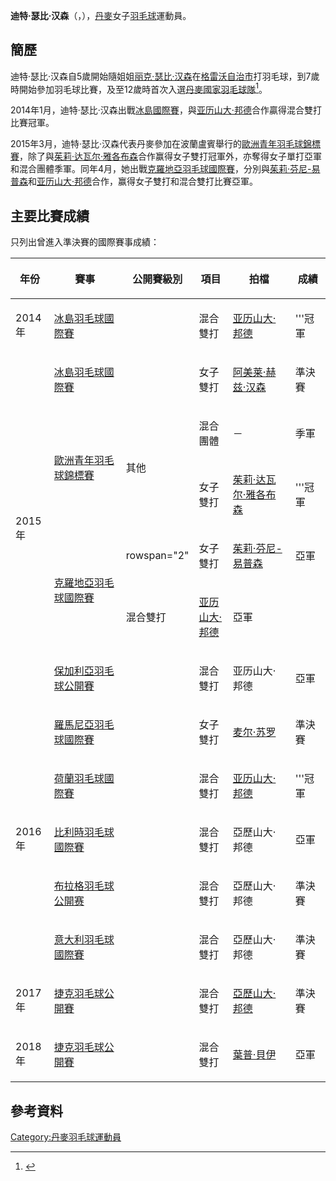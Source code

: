 {{noteTA|G1=Badminton}}
{{Infobox 羽球選手
| playername              = 迪特·瑟比·汉森<br/>{{lang|da|Ditte Søby Hansen}}
| image                   = 
| size                    = 
| caption                 = 
| birth_name              = 
| date_of_birth           = {{birth_date_and_age|1997|2|3}}
| place_of_birth          = {{DEN}}[[格洛斯楚普自治市|格洛斯楚普自治市]]
| height                  = {{height|m=1.69}}
| weight                  = 
| event                   = 女子雙打、混合雙打
| country                 = {{DEN}}
| years_intldebut         = 2012年
| years_started           = 2012年
| handedness              = 右手
| coach                   = 
| highest_ranking         = 第146位（女雙-[[阿美莱·赫兹·汉森|汉森]]）
| date_of_highest_ranking = 2015年6月25日<ref name="ranking">{{en}}[http://bwfcontent.tournamentsoftware.com/ranking/player.aspx?id=11906&player=1004306 BWF World Ranking - Ranking of Ditte SØBY HANSEN (86761)]</ref>
| current_ranking         = 第382位（女雙-[[麦尔·苏罗|苏罗]]）<br/>第404位（女雙-[[玛丽·路易丝·斯蒂芬森|斯蒂芬森]]）<br/>第488位（女雙-[[茱莉·达瓦尔·雅各布森|雅各布森]]）<br/>第124位（混雙-[[亚历山大·邦德|邦德]]）
| date_of_current_ranking = 2016年9月22日<ref>{{en}}[http://bwfcontent.tournamentsoftware.com/ranking/category.aspx?id=11906&category=475 BWF World Ranking - BWF世界排名榜 (9/22/2016) - Women's doubles]</ref><ref>{{en}}[http://bwfcontent.tournamentsoftware.com/ranking/category.aspx?id=11906&category=476 BWF World Ranking - BWF世界排名榜 (9/22/2016) - Mixed doubles]</ref>
| played                  = 42勝–24負（女雙）<br/>51勝–25負（混雙）
| titles                  = 
| bwf_profile             = 87FCFC52-0EE8-4889-8507-CDE529CA8FDC
| bwf_id                  = 86761
| updated                 = 2016年9月28日
}}
{{MedalTableTop}}
{{MedalSport | 女子[[羽毛球|羽毛球]]}}
{{MedalCountry | {{DEN}}}}
{{MedalCompetition | [[歐洲青年羽毛球錦標賽|歐洲青年羽毛球錦標賽]]}}
{{MedalBronze| [[2015年歐洲青年羽毛球錦標賽|2015年 盧賓]] | 混合團體 }}
{{MedalGold  | [[2015年歐洲青年羽毛球錦標賽|2015年 盧賓]] | 女子雙打 }}
{{MedalBottom}}
'''迪特·瑟比·汉森'''（{{lang-da|'''Ditte Søby Hansen'''}}，{{bd|1997年|2月3日||}}），[[丹麥|丹麥]]女子[[羽毛球|羽毛球]]運動員。

==簡歷==
迪特·瑟比·汉森自5歲開始隨姐姐[[丽克·瑟比·汉森|丽克·瑟比·汉森]]在[[格雷沃自治市|格雷沃自治市]]打羽毛球，到7歲時開始參加羽毛球比賽，及至12歲時首次入選[[丹麥國家羽毛球隊|丹麥國家羽毛球隊]]<ref>{{en}}{{cite web|title=Full Profile - Ditte SØBY HANSEN|url=http://bwfcontent.tournamentsoftware.com/profile/biography.aspx?id=87FCFC52-0EE8-4889-8507-CDE529CA8FDC|publisher=BWF}}{{Dead link|date=2019年6月 |bot=InternetArchiveBot |fix-attempted=yes }}</ref>。

2014年1月，迪特·瑟比·汉森出戰[[2014年冰島羽毛球國際賽|冰島國際賽]]，與[[亚历山大·邦德|亚历山大·邦德]]合作贏得混合雙打比賽冠軍。

2015年3月，迪特·瑟比·汉森代表丹麥參加在波蘭盧賓舉行的[[2015年歐洲青年羽毛球錦標賽|歐洲青年羽毛球錦標賽]]，除了與[[茱莉·达瓦尔·雅各布森|茱莉·达瓦尔·雅各布森]]合作赢得女子雙打冠軍外，亦奪得女子單打亞軍和混合團體季軍。同年4月，她出戰[[2015年克羅地亞羽毛球國際賽|克羅地亞羽毛球國際賽]]，分別與[[茱莉·芬尼-易普森|茱莉·芬尼-易普森]]和[[亚历山大·邦德|亚历山大·邦德]]合作，赢得女子雙打和混合雙打比賽亞軍。

==主要比賽成績==
只列出曾進入準決賽的國際賽事成績：
{| class=wikitable style="text-align:center; font-size:small;" 
!width="50"|年份
!width="180"|賽事
!width="80"|公開賽級別
!width="60"|項目
!width="140"|拍檔
!width="50"|成績
|-
!rowspan="1"|2014年
|[[2014年冰島羽毛球國際賽|冰島羽毛球國際賽]]
|{{BWFIS}}
|混合雙打
|[[亚历山大·邦德|亚历山大·邦德]]
|bgcolor="gold"|'''冠軍
|-
!rowspan="6"|2015年
|[[2015年冰島羽毛球國際賽|冰島羽毛球國際賽]]
|{{BWFIS}}
|女子雙打
|[[阿美莱·赫兹·汉森|阿美莱·赫兹·汉森]]
|bgcolor="#b8860b"|準決賽
|-
|rowspan="2"|[[2015年歐洲青年羽毛球錦標賽|歐洲青年羽毛球錦標賽]]
|rowspan="2"|其他
|混合團體
|－
|bgcolor="#b8860b"|季軍
|-
|女子雙打
|[[茱莉·达瓦尔·雅各布森|茱莉·达瓦尔·雅各布森]]
|bgcolor="gold"|'''冠軍
|-
|rowspan="2"|[[2015年克羅地亞羽毛球國際賽|克羅地亞羽毛球國際賽]]
|rowspan="2" {{BWFIS}}
|女子雙打
|[[茱莉·芬尼-易普森|茱莉·芬尼-易普森]]
|bgcolor="silver"|亞軍
|-
|混合雙打
|[[亚历山大·邦德|亚历山大·邦德]]
|bgcolor="silver"|亞軍
|-
|[[2015年保加利亞羽毛球公開賽|保加利亞羽毛球公開賽]]
|{{BWFIS}}
|混合雙打
|亚历山大·邦德
|bgcolor="silver"|亞軍
|-
!rowspan="5"|2016年
|[[2016年羅馬尼亞羽毛球國際賽|羅馬尼亞羽毛球國際賽]]
|{{BWFIS}}
|女子雙打
|[[麦尔·苏罗|麦尔·苏罗]]
|bgcolor="#b8860b"|準決賽
|-
|[[2016年荷蘭羽毛球國際賽|荷蘭羽毛球國際賽]]
|{{BWFIS}}
|混合雙打
|[[亚历山大·邦德|亚历山大·邦德]]
|bgcolor="gold"|'''冠軍
|-
|[[2016年比利時羽毛球國際賽|比利時羽毛球國際賽]]
|{{BWFIC}}
|混合雙打
|亞歷山大·邦德
|bgcolor="silver"|亞軍
|-
|[[2016年布拉格羽毛球公開赛|布拉格羽毛球公開赛]]
|{{BWFIC}}
|混合雙打
|亞歷山大·邦德
|bgcolor="#b8860b"|準決賽
|-
|[[2016年意大利羽毛球國際賽|意大利羽毛球國際賽]]
|{{BWFIC}}
|混合雙打
|亞歷山大·邦德
|bgcolor="#b8860b"|準決賽
|-
!rowspan="1"|2017年
|[[2017年捷克羽毛球公開賽|捷克羽毛球公開賽]]
|{{BWFIC}}
|混合雙打
|[[亞歷山大·邦德|亞歷山大·邦德]]
|bgcolor="#b8860b"|準決賽
|-
!rowspan="1"|2018年
|[[2018年捷克羽毛球公開賽|捷克羽毛球公開賽]]
|{{BWFIC}}
|混合雙打
|[[葉普·貝伊|葉普·貝伊]]
|bgcolor="silver"|亞軍
|}
{{BWF賽事級別索引}}

==參考資料==
{{Reflist}}

{{DEFAULTSORT:Hansen, Ditte Søby}}
[[Category:丹麥羽毛球運動員|Category:丹麥羽毛球運動員]]